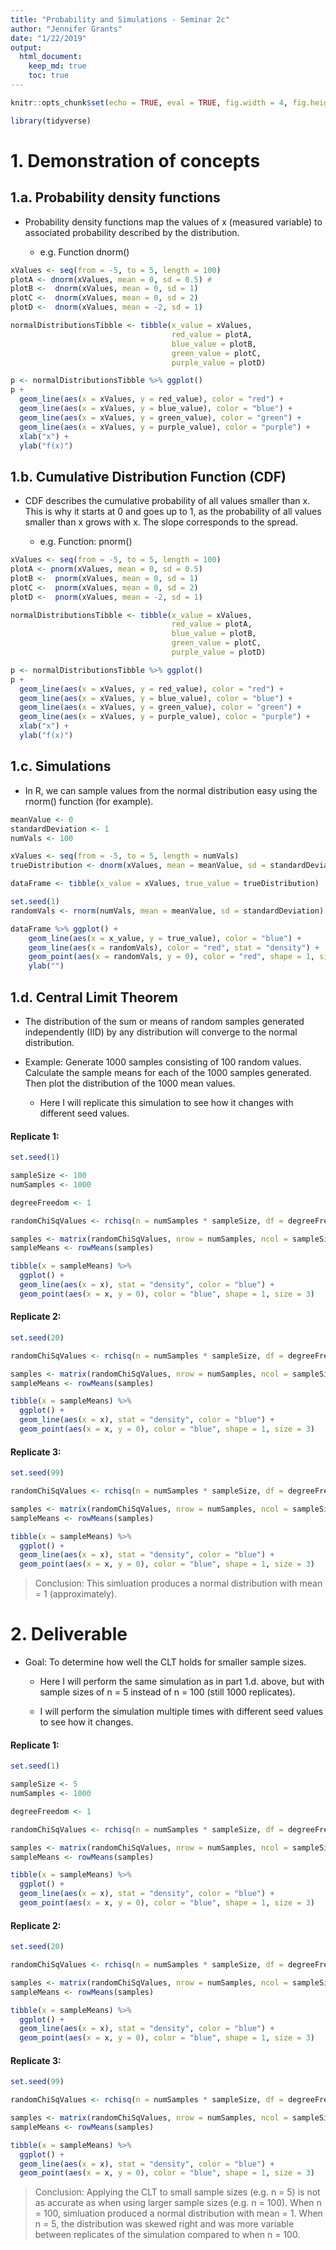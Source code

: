 ```yaml
---
title: "Probability and Simulations - Seminar 2c"
author: "Jennifer Grants"
date: "1/22/2019"
output: 
  html_document:
    keep_md: true
    toc: true
---
```


```r
knitr::opts_chunk$set(echo = TRUE, eval = TRUE, fig.width = 4, fig.height = 3)
```

```r
library(tidyverse)
```

# 1. Demonstration of concepts 

## 1.a. Probability density functions 

* Probability density functions map the values of x (measured variable) to associated probability described by the distribution. 

    * e.g. Function dnorm() 

```r
xValues <- seq(from = -5, to = 5, length = 100)
plotA <- dnorm(xValues, mean = 0, sd = 0.5) #
plotB <-  dnorm(xValues, mean = 0, sd = 1)
plotC <-  dnorm(xValues, mean = 0, sd = 2)
plotD <-  dnorm(xValues, mean = -2, sd = 1)

normalDistributionsTibble <- tibble(x_value = xValues, 
                                    red_value = plotA,
                                    blue_value = plotB,
                                    green_value = plotC,
                                    purple_value = plotD)

p <- normalDistributionsTibble %>% ggplot()
p + 
  geom_line(aes(x = xValues, y = red_value), color = "red") +
  geom_line(aes(x = xValues, y = blue_value), color = "blue") +
  geom_line(aes(x = xValues, y = green_value), color = "green") +
  geom_line(aes(x = xValues, y = purple_value), color = "purple") +
  xlab("x") +
  ylab("f(x)")
```


## 1.b. Cumulative Distribution Function (CDF) 

* CDF describes the cumulative probability of all values smaller than x. This is why it starts at 0 and goes up to 1, as the probability of all values smaller than x grows with x. The slope corresponds to the spread.

    * e.g. Function: pnorm() 

```r
xValues <- seq(from = -5, to = 5, length = 100)
plotA <- pnorm(xValues, mean = 0, sd = 0.5)
plotB <-  pnorm(xValues, mean = 0, sd = 1)
plotC <-  pnorm(xValues, mean = 0, sd = 2)
plotD <-  pnorm(xValues, mean = -2, sd = 1)

normalDistributionsTibble <- tibble(x_value = xValues, 
                                    red_value = plotA,
                                    blue_value = plotB,
                                    green_value = plotC,
                                    purple_value = plotD)

p <- normalDistributionsTibble %>% ggplot()
p + 
  geom_line(aes(x = xValues, y = red_value), color = "red") +
  geom_line(aes(x = xValues, y = blue_value), color = "blue") +
  geom_line(aes(x = xValues, y = green_value), color = "green") +
  geom_line(aes(x = xValues, y = purple_value), color = "purple") +
  xlab("x") +
  ylab("f(x)")
```


## 1.c. Simulations 

* In R, we can sample values from the normal distribution easy using the rnorm() function (for example). 

```r
meanValue <- 0
standardDeviation <- 1
numVals <- 100

xValues <- seq(from = -5, to = 5, length = numVals)
trueDistribution <- dnorm(xValues, mean = meanValue, sd = standardDeviation)

dataFrame <- tibble(x_value = xValues, true_value = trueDistribution)

set.seed(1)
randomVals <- rnorm(numVals, mean = meanValue, sd = standardDeviation)

dataFrame %>% ggplot() +
    geom_line(aes(x = x_value, y = true_value), color = "blue") +
    geom_line(aes(x = randomVals), color = "red", stat = "density") +
    geom_point(aes(x = randomVals, y = 0), color = "red", shape = 1, size = 3) +
    ylab("")
```

## 1.d. Central Limit Theorem 

* The distribution of the sum or means of random samples generated independently (IID) by any distribution will converge to the normal distribution. 

* Example: Generate 1000 samples consisting of 100 random values. Calculate the sample means for each of the 1000 samples generated. Then plot the distribution of the 1000 mean values.

    * Here I will replicate this simulation to see how it changes with different seed values.

#### Replicate 1: 
```r
set.seed(1)

sampleSize <- 100
numSamples <- 1000

degreeFreedom <- 1

randomChiSqValues <- rchisq(n = numSamples * sampleSize, df = degreeFreedom)

samples <- matrix(randomChiSqValues, nrow = numSamples, ncol = sampleSize)
sampleMeans <- rowMeans(samples)

tibble(x = sampleMeans) %>% 
  ggplot() + 
  geom_line(aes(x = x), stat = "density", color = "blue") +
  geom_point(aes(x = x, y = 0), color = "blue", shape = 1, size = 3)
```

#### Replicate 2: 
```r
set.seed(20)

randomChiSqValues <- rchisq(n = numSamples * sampleSize, df = degreeFreedom)

samples <- matrix(randomChiSqValues, nrow = numSamples, ncol = sampleSize)
sampleMeans <- rowMeans(samples)

tibble(x = sampleMeans) %>% 
  ggplot() + 
  geom_line(aes(x = x), stat = "density", color = "blue") +
  geom_point(aes(x = x, y = 0), color = "blue", shape = 1, size = 3)
```

#### Replicate 3: 
```r
set.seed(99)

randomChiSqValues <- rchisq(n = numSamples * sampleSize, df = degreeFreedom)

samples <- matrix(randomChiSqValues, nrow = numSamples, ncol = sampleSize)
sampleMeans <- rowMeans(samples)

tibble(x = sampleMeans) %>% 
  ggplot() + 
  geom_line(aes(x = x), stat = "density", color = "blue") +
  geom_point(aes(x = x, y = 0), color = "blue", shape = 1, size = 3)
```

> Conclusion: This simluation produces a normal distribution with mean = 1 (approximately).


# 2. Deliverable 

* Goal: To determine how well  the CLT holds for smaller sample sizes. 

    * Here I will perform the same simulation as in part 1.d. above, but with sample sizes of n = 5 instead of n = 100 (still 1000 replicates). 

    * I will perform the simulation multiple times with different seed values to see how it changes. 

#### Replicate 1: 
```r
set.seed(1)

sampleSize <- 5
numSamples <- 1000

degreeFreedom <- 1

randomChiSqValues <- rchisq(n = numSamples * sampleSize, df = degreeFreedom)

samples <- matrix(randomChiSqValues, nrow = numSamples, ncol = sampleSize)
sampleMeans <- rowMeans(samples)

tibble(x = sampleMeans) %>% 
  ggplot() + 
  geom_line(aes(x = x), stat = "density", color = "blue") +
  geom_point(aes(x = x, y = 0), color = "blue", shape = 1, size = 3)
```

#### Replicate 2: 
```r
set.seed(20)

randomChiSqValues <- rchisq(n = numSamples * sampleSize, df = degreeFreedom)

samples <- matrix(randomChiSqValues, nrow = numSamples, ncol = sampleSize)
sampleMeans <- rowMeans(samples)

tibble(x = sampleMeans) %>% 
  ggplot() + 
  geom_line(aes(x = x), stat = "density", color = "blue") +
  geom_point(aes(x = x, y = 0), color = "blue", shape = 1, size = 3)
```

#### Replicate 3: 
```r
set.seed(99)

randomChiSqValues <- rchisq(n = numSamples * sampleSize, df = degreeFreedom)

samples <- matrix(randomChiSqValues, nrow = numSamples, ncol = sampleSize)
sampleMeans <- rowMeans(samples)

tibble(x = sampleMeans) %>% 
  ggplot() + 
  geom_line(aes(x = x), stat = "density", color = "blue") +
  geom_point(aes(x = x, y = 0), color = "blue", shape = 1, size = 3)
```

> Conclusion: Applying the CLT to small sample sizes (e.g. n = 5) is not as accurate as when using larger sample sizes (e.g. n = 100). When n = 100, simluation produced a normal distribution with mean = 1. When n = 5, the distribution was skewed right and was more variable between replicates of the simulation compared to when n = 100.

